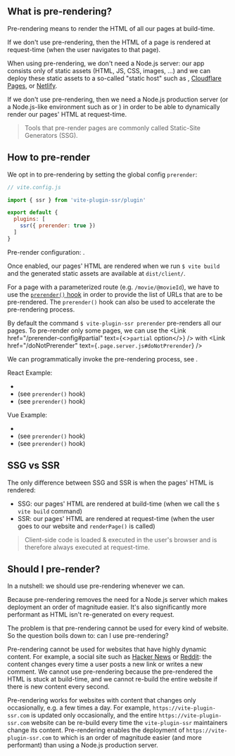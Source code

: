 
## What is pre-rendering?

Pre-rendering means to render the HTML of all our pages at build-time.

If we don't use pre-rendering, then the HTML of a page is rendered at request-time (when the user navigates to that page).

When using pre-rendering, we don't need a Node.js server: our app consists only of static assets (HTML, JS, CSS, images, ...)
and we can deploy these static assets to a so-called "static host" such as <Link href="/github-pages" text="GitHub Pages" />, [Cloudflare Pages](/cloudflare-pages), or [Netlify](/netlify).

If we don't use pre-rendering, then we need a Node.js production server (or a Node.js-like environment such as <Link href="/cloudflare-workers" text="Cloudflare Workers" /> or <Link href="/vercel" text="Vercel" />) in order to be able to dynamically render our pages' HTML at request-time.

> Tools that pre-render pages are commonly called Static-Site Generators (SSG).

## How to pre-render

We opt in to pre-rendering by setting the global config `prerender`:

```js
// vite.config.js

import { ssr } from 'vite-plugin-ssr/plugin'

export default {
  plugins: [
    ssr({ prerender: true })
  ]
}
```

Pre-render configuration: <Link href="/prerender-config" />.

Once enabled, our pages' HTML are rendered when we run `$ vite build` and the generated static assets are available at `dist/client/`.

For a page with a parameterized route (e.g. `/movie/@movieId`), we have to use the [`prerender()` hook](/prerender) in order to provide the list of URLs that are to be pre-rendered. The `prerender()` hook can also be used to accelerate the pre-rendering process.

By default the command `$ vite-plugin-ssr prerender` pre-renders all our pages.
To pre-render only some pages, we can use the <Link href="/prerender-config#partial" text={<><code>partial</code> option</>} /> with <Link href="/doNotPrerender" text={<code>.page.server.js#doNotPrerender</code>} />

We can programmatically invoke the pre-rendering process, see <Link href="/prerender-programmatic" />.

React Example:
 - <RepoLink path='/examples/react-full/vite.config.ts' />
 - <RepoLink path='/examples/react-full/pages/hello/index.page.server.ts' /> (see <code>prerender()</code> hook)
 - <RepoLink path='/examples/react-full/pages/star-wars/index.page.server.ts' /> (see <code>prerender()</code> hook)

Vue Example:
 - <RepoLink path='/examples/vue-full/vite.config.ts' />
 - <RepoLink path='/examples/vue-full/pages/hello/index.page.server.ts' /> (see <code>prerender()</code> hook)
 - <RepoLink path='/examples/vue-full/pages/star-wars/index.page.server.ts' /> (see <code>prerender()</code> hook)


## SSG vs SSR

The only difference between SSG and SSR is when the pages' HTML is rendered:
- SSG: our pages' HTML are rendered at build-time (when we call the `$ vite build` command)
- SSR: our pages' HTML are rendered at request-time (when the user goes to our website and `renderPage()` is called)

> Client-side code is loaded & executed in the user's browser and is therefore always executed at request-time.


## Should I pre-render?

In a nutshell: we should use pre-rendering whenever we can.

Because pre-rendering removes the need for a Node.js server which makes deployment an order of magnitude easier. It's also significantly more performant as HTML isn't re-generated on every request.

The problem is that pre-rendering cannot be used for every kind of website. So the question boils down to: can I use pre-rendering?

Pre-rendering cannot be used for websites that have highly dynamic content. For example, a social site such as [Hacker News](https://news.ycombinator.com/) or [Reddit](https://www.reddit.com/): the content changes every time a user posts a new link or writes a new comment. We cannot use pre-rendering because the pre-rendered the HTML is stuck at build-time, and we cannot re-build the entire website if there is new content every second.

Pre-rendering works for websites with content that changes only occasionally, e.g. a few times a day. For example, `https://vite-plugin-ssr.com` is updated only occasionally, and the entire `https://vite-plugin-ssr.com` website can be re-build every time the `vite-plugin-ssr` maintainers change its content. Pre-rendering enables the deployment of `https://vite-plugin-ssr.com` to <Link href="/github-pages" text="GitHub Pages" /> which is an order of magnitude easier (and more performant) than using a Node.js production server.
